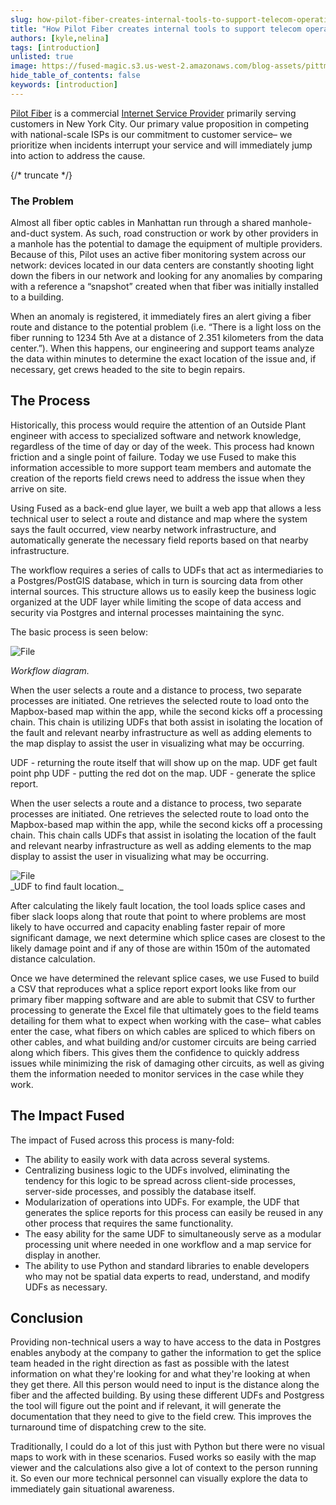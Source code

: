 ```yaml
---
slug: how-pilot-fiber-creates-internal-tools-to-support-telecom-operations
title: "How Pilot Fiber creates internal tools to support telecom operations"
authors: [kyle,nelina]
tags: [introduction]
unlisted: true
image: https://fused-magic.s3.us-west-2.amazonaws.com/blog-assets/pittman_social.png
hide_table_of_contents: false
keywords: [introduction]
---
```


[Pilot Fiber](https://www.pilotfiber.com/) is a commercial [Internet Service Provider](https://en.wikipedia.org/wiki/Internet_service_provider) primarily serving customers in New York City. Our primary value proposition in competing with national-scale ISPs is our commitment to customer service– we prioritize when incidents interrupt your service and will immediately jump into action to address the cause.



<ReactPlayer playsinline={true} className="video__player" playing={true} muted={true} controls height="100%" url="https://fused-magic.s3.us-west-2.amazonaws.com/blog-assets/pilotfiber_video.mp4" width="100%" />




{/* truncate */}

### The Problem



Almost all fiber optic cables in Manhattan run through a shared manhole-and-duct system. As such, road construction or work by other providers in a manhole has the potential to damage the equipment of multiple providers. Because of this, Pilot uses an active fiber monitoring system across our network: devices located in our data centers are constantly shooting light down the fibers in our network and looking for any anomalies by comparing with a reference a “snapshot” created when that fiber was initially installed to a building.


When an anomaly is registered, it immediately fires an alert giving a fiber route and distance to the potential problem (i.e. “There is a light loss on the fiber running to 1234 5th Ave at a distance of 2.351 kilometers from the data center.”). When this happens, our engineering and support teams analyze the data within minutes to determine the exact location of the issue and, if necessary, get crews headed to the site to begin repairs.


## The Process

Historically, this process would require the attention of an Outside Plant engineer with access to specialized software and network knowledge, regardless of the time of day or day of the week. This process had known friction and a single point of failure. Today we use  Fused to make this information accessible to more support team members and automate the creation of the reports field crews need to address the issue when they arrive on site.


Using Fused as a back-end glue layer, we built a web app that allows a less technical user to select a route and distance and map where the system says the fault occurred, view nearby network infrastructure, and automatically generate the necessary field reports based on that nearby infrastructure.


The workflow requires a series of calls to UDFs that act as intermediaries to a Postgres/PostGIS database, which in turn is sourcing data from other internal sources. This structure allows us to easily keep the business logic organized at the UDF layer while limiting the scope of data access and security via Postgres and internal processes maintaining the sync.


The basic process is seen below:


<div style={{textAlign: 'center'}}>
<img src={Image1} alt="File" style={{}} />
</div>

_Workflow diagram._


When the user selects a route and a distance to process, two separate processes are initiated. One retrieves the selected route to load onto the Mapbox-based map within the app, while the second kicks off a processing chain. This chain is utilizing UDFs that both assist in isolating the location of the fault and relevant nearby infrastructure as well as adding elements to the map display to assist the user in visualizing what may be occurring.

UDF - returning the route itself that will show up on the map.
UDF  get fault point php
UDF - putting the red dot on the map.
UDF - generate the splice report.

When the user selects a route and a distance to process, two separate processes are initiated. One retrieves the selected route to load onto the Mapbox-based map within the app, while the second kicks off a processing chain. This chain calls UDFs that assist in isolating the location of the fault and relevant nearby infrastructure as well as adding elements to the map display to assist the user in visualizing what may be occurring.



<div style={{textAlign: 'center'}}>
<img src={Image2} alt="File" style={{}} />
</div>
_UDF to find fault location._


After calculating the likely fault location, the tool loads splice cases and fiber slack loops along that route that point to where problems are most likely to have occurred and capacity enabling faster repair of more significant damage, we next determine which splice cases are closest to the likely damage point and if any of those are within 150m of the automated distance calculation.


Once we have determined the relevant splice cases, we use Fused to build a CSV that reproduces what a splice report export looks like from our primary fiber mapping software and are able to submit that CSV to further processing to generate the Excel file that ultimately goes to the field teams detailing for them what to expect when working with the case– what cables enter the case, what fibers on which cables are spliced to which fibers on other cables, and what building and/or customer circuits are being carried along which fibers. This gives them the confidence to quickly address issues while minimizing the risk of damaging other circuits, as well as giving them the information needed to monitor services in the case while they work.



## The Impact Fused

The impact of Fused across this process is many-fold:
- The ability to easily work with data across several systems.
- Centralizing business logic to the UDFs involved, eliminating the tendency for this logic to be spread across client-side processes, server-side processes, and possibly the database itself.
- Modularization of operations into UDFs. For example, the UDF that generates the splice reports for this process can easily be reused in any other process that requires the same functionality.
- The easy ability for the same UDF to simultaneously serve as a modular processing unit where needed in one workflow and a map service for display in another.
- The ability to use Python and standard libraries to enable developers who may not be spatial data experts to read, understand, and modify UDFs as necessary.


## Conclusion

Providing non-technical users a way to have access to the data in Postgres enables anybody at the company to gather the information to get the splice team headed in the right direction as fast as possible with the latest information on what they're looking for and what they're looking at when they get there. All this person would need to input is the distance along the fiber and the affected building. By using these different UDFs and Postgress the tool will figure out the point and if relevant, it will generate the documentation that they need to give to the field crew. This improves the turnaround time of dispatching crew to the site.

Traditionally, I could do a lot of this just with Python but there were no visual maps to work with in these scenarios. Fused works so easily with the map viewer and the calculations also give a lot of context to the person running it. So even our more technical personnel can visually explore the data to immediately gain situational awareness.
